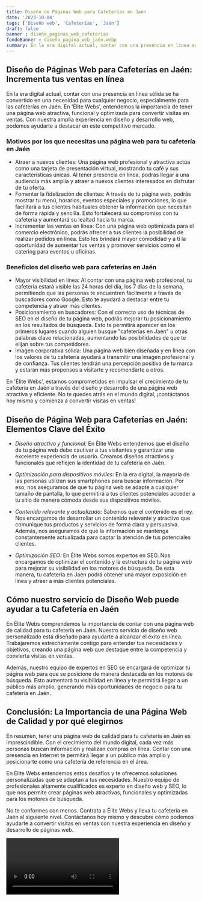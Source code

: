 ```yaml
---
title: Diseño de Páginas Web para Cafeterías en Jaén
date: '2023-10-04'
tags: ['Diseño web', 'Cafeterías', 'Jaén']
draft: false
banner : diseño_paginas_web_cafeterías
fondoBanner : diseño_pagina_web_jaén.webp
summary: En la era digital actual, contar con una presencia en línea sólida se ha convertido en una necesidad para cualquier negocio, especialmente para las cafeterías en Jaén. En 'Élite Webs', entendemos la importancia de tener una página web atractiva, funcional y optimizada para convertir visitas en ventas. Con nuestra amplia experiencia en diseño y desarrollo web, podemos ayudarte a destacar en este competitivo mercado.
---
```


## Diseño de Páginas Web para Cafeterías en Jaén: Incrementa tus ventas en línea

En la era digital actual, contar con una presencia en línea sólida se ha convertido en una necesidad para cualquier negocio, especialmente para las cafeterías en Jaén. En 'Élite Webs', entendemos la importancia de tener una página web atractiva, funcional y optimizada para convertir visitas en ventas. Con nuestra amplia experiencia en diseño y desarrollo web, podemos ayudarte a destacar en este competitivo mercado.

### Motivos por los que necesitas una página web para tu cafetería en Jaén
- Atraer a nuevos clientes: Una página web profesional y atractiva actúa como una tarjeta de presentación virtual, mostrando tu café y sus características únicas. Al tener presencia en línea, podrás llegar a una audiencia más amplia y atraer a nuevos clientes interesados en disfrutar de tu oferta.
- Fomentar la fidelización de clientes: A través de tu página web, podrás mostrar tu menú, horarios, eventos especiales y promociones, lo que facilitará a tus clientes habituales obtener la información que necesitan de forma rápida y sencilla. Esto fortalecerá su compromiso con tu cafetería y aumentará su lealtad hacia tu marca.
- Incrementar las ventas en línea: Con una página web optimizada para el comercio electrónico, podrás ofrecer a tus clientes la posibilidad de realizar pedidos en línea. Esto les brindará mayor comodidad y a ti la oportunidad de aumentar tus ventas y promover servicios como el catering para eventos u oficinas.

### Beneficios del diseño web para cafeterías en Jaén
- Mayor visibilidad en línea: Al contar con una página web profesional, tu cafetería estará visible las 24 horas del día, los 7 días de la semana, permitiendo que las personas te encuentren fácilmente a través de buscadores como Google. Esto te ayudará a destacar entre tu competencia y atraer más clientes.
- Posicionamiento en buscadores: Con el correcto uso de técnicas de SEO en el diseño de tu página web, podrás mejorar tu posicionamiento en los resultados de búsqueda. Esto te permitirá aparecer en los primeros lugares cuando alguien busque "cafeterías en Jaén" u otras palabras clave relacionadas, aumentando las posibilidades de que te elijan sobre tus competidores.
- Imagen corporativa sólida: Una página web bien diseñada y en línea con los valores de tu cafetería ayudará a transmitir una imagen profesional y de confianza. Tus clientes tendrán una percepción positiva de tu marca y estarán más propensos a visitarte y recomendarte a otros.

En 'Élite Webs', estamos comprometidos en impulsar el crecimiento de tu cafetería en Jaén a través del diseño y desarrollo de una página web atractiva y eficiente. No te quedes atrás en el mundo digital, ¡contáctanos hoy mismo y comienza a convertir visitas en ventas!

<GifSeo />

<Cta />

## Diseño de Página Web para Cafeterías en Jaén: Elementos Clave del Éxito

- _Diseño atractivo y funcional:_ En Élite Webs entendemos que el diseño de tu página web debe cautivar a tus visitantes y garantizar una excelente experiencia de usuario. Creamos diseños atractivos y funcionales que reflejen la identidad de tu cafetería en Jaén.

- _Optimización para dispositivos móviles:_ En la era digital, la mayoría de las personas utilizan sus smartphones para buscar información. Por eso, nos aseguramos de que tu página web se adapte a cualquier tamaño de pantalla, lo que permitirá a tus clientes potenciales acceder a tu sitio de manera cómoda desde sus dispositivos móviles.

- _Contenido relevante y actualizado:_ Sabemos que el contenido es el rey. Nos encargamos de desarrollar un contenido relevante y atractivo que comunique tus productos y servicios de forma clara y persuasiva. Además, nos aseguramos de que la información se mantenga constantemente actualizada para captar la atención de tus potenciales clientes.

- _Optimización SEO:_ En Élite Webs somos expertos en SEO. Nos encargamos de optimizar el contenido y la estructura de tu página web para mejorar su visibilidad en los motores de búsqueda. De esta manera, tu cafetería en Jaén podrá obtener una mayor exposición en línea y atraer a más clientes potenciales.

## Cómo nuestro servicio de Diseño Web puede ayudar a tu Cafetería en Jaén

En Élite Webs comprendemos la importancia de contar con una página web de calidad para tu cafetería en Jaén. Nuestro servicio de diseño web personalizado está diseñado para ayudarte a alcanzar el éxito en línea. Trabajaremos estrechamente contigo para entender tus necesidades y objetivos, creando una página web que destaque entre la competencia y convierta visitas en ventas.

Además, nuestro equipo de expertos en SEO se encargará de optimizar tu página web para que se posicione de manera destacada en los motores de búsqueda. Esto aumentará tu visibilidad en línea y te permitirá llegar a un público más amplio, generando más oportunidades de negocio para tu cafetería en Jaén.

## Conclusión: La Importancia de una Página Web de Calidad y por qué elegirnos

En resumen, tener una página web de calidad para tu cafetería en Jaén es imprescindible. Con el crecimiento del mundo digital, cada vez más personas buscan información y realizan compras en línea. Contar con una presencia en Internet te permitirá llegar a un público más amplio y posicionarte como una cafetería de referencia en el área.

En Élite Webs entendemos estos desafíos y te ofrecemos soluciones personalizadas que se adaptan a tus necesidades. Nuestro equipo de profesionales altamente cualificados es experto en diseño web y SEO, lo que nos permite crear páginas web atractivas, funcionales y optimizadas para los motores de búsqueda.

No te conformes con menos. Contrata a Élite Webs y lleva tu cafetería en Jaén al siguiente nivel. Contáctanos hoy mismo y descubre cómo podemos ayudarte a convertir visitas en ventas con nuestra experiencia en diseño y desarrollo de páginas web.

<Video />

<CtaBot job='Cafeterías' city='Jaén'/>

<Gmaps query='Jaén+españa+maps' />